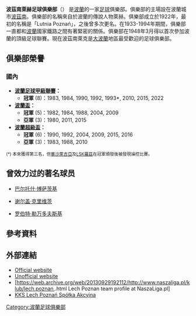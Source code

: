 {{unreferenced|time=2016-04-27T04:38:45+00:00}}
{{noteTA
|G1=足球
|T=zh-hans:波兹南莱赫足球俱乐部;zh-hk:列治普斯納足球會;zh-tw:波茲南萊赫足球俱樂部;
|1=zh-hans:波兹南莱赫;zh-hk:列治普斯納;zh-tw:波茲南萊赫;
}}
{{Football club infobox
| clubname   = 列治普斯納<br />''Lech Poznań''
| image      = [[File:KKS_Lech_Poznań.png|180px]]
| fullname   = 波茲南萊赫足球俱樂部<br /> KKS Lech Poznań
| nickname   = ''Kolejorz''
| founded    = 1922年3月19日 
| ground     = [[波茲南市立球場|波茲南市立球場]]
| city       = [[波蘭|波蘭]]，[[波茲南|波茲南]]
| capacity   = 45,830
| chairman   = Karol Klimczak
| manager    = Mariusz Rumak
| league     = [[波蘭足球甲級聯賽|波蘭足球甲級聯賽]]
| season     = 2021–22
| position   = 波蘭甲，第 1 位
|pattern_la1 =_whiteborder
|pattern_b1  =_lech1213h
|pattern_ra1 =_whiteborder
|pattern_sh1 =
|pattern_so1 =
|leftarm1    = 0069C4
|body1       = 0069C4
|rightarm1   = 0069C4
|shorts1     = FFFFFF
|socks1      = FFFFFF
| pattern_la2=_borderonwhite
| pattern_b2=_lech1213a
| pattern_ra2=_borderonwhite
| pattern_sh2=
| pattern_so2=
| leftarm2=034CAB
| body2=FFFFFF
| rightarm2=034CAB
| shorts2=034CAB
| socks2=034CAB
| pattern_la3=_whiteborder
| pattern_b3=_lech1213t
| pattern_ra3=_whiteborder
| pattern_sh3=
| pattern_so3=
| leftarm3=000000
| body3=000000
| rightarm3=000000
| shorts3=000000
| socks3=000000
}}

'''波茲南萊赫足球俱樂部'''（{{lang-pl|'''Lech Poznań'''}}） 是[[波蘭|波蘭]]的一家[[足球|足球]]俱樂部。俱樂部的主場設在波蘭城市[[波茲南|波茲南]]。俱樂部的名稱來自於波蘭的傳說人物萊赫。俱樂部成立於1922年，最初的名稱是「Lutnia Poznań」，之後曾多次更名。在1933-1994年期間，俱樂部一直都和[[波蘭|波蘭]]國家鐵路之間有著緊密的關係。俱樂部在1948年3月得以首次參加波蘭的頂級足球聯賽。現在波茲南萊克是[[大波蘭|大波蘭]]地區最受歡迎的足球俱樂部。

== 俱樂部榮譽 ==
=== 國內 ===
* '''[[波蘭足球甲級聯賽|波蘭足球甲級聯賽]]：'''
** '''冠軍''' (8)：1983, 1984, 1990, 1992, 1993*, 2010, 2015, 2022
* '''[[波蘭盃|波蘭盃]]：'''
** '''冠軍''' (5)：1982, 1984, 1988, 2004, 2009
** '''亞軍''' (3)：1980, 2011, 2015
* '''[[波蘭超級盃|波蘭超級盃]]：'''
** '''冠軍''' (6)：1990, 1992, 2004, 2009, 2015, 2016
** '''亞軍''' (3)：1983, 1988, 2010

<small>(*) 本來獲得第三名，但[[華沙萊吉亞|華沙萊吉亞]]及[[LSK羅茲|LSK羅茲]]在冠軍頒發後被發現操控比賽。</small>

==曾效力过的著名球员==

* {{flagicon|Poland}} [[巴尔托什·博萨茨基|巴尔托什·博萨茨基]]
* {{flagicon|Belarus}} [[谢尔盖·克里维茨|谢尔盖·克里维茨]]
* {{flagicon|Poland}} [[罗伯特·勒万多夫斯基|罗伯特·勒万多夫斯基]]

== 參考資料 ==
{{reflist}}

== 外部連結 ==
{{commons category|Lech Poznań}}
*[http://www.lechpoznan.pl Official website] {{Wayback|url=http://www.lechpoznan.pl/ |date=20090319083327 }} {{pl icon}}
*[http://www.lechpoznan.com/ Unofficial website] {{Wayback|url=http://www.lechpoznan.com/ |date=20210119111641 }} {{pl icon}}
*[https://web.archive.org/web/20130929192112/http://www.naszaliga.pl/klub/lech,poznan,.html Lech Poznan team profile at NaszaLiga.pl] {{pl icon}}
*[http://www.90minut.pl/skarb.php?id_klub=169&id_sezon=81 KKS Lech Poznań Spółka Akcyjna] {{Wayback|url=http://www.90minut.pl/skarb.php?id_klub=169&id_sezon=81 |date=20201022145953 }} {{pl icon}}

{{DEFAULTSORT:Lech Poznań}}
[[Category:波蘭足球俱樂部|Category:波蘭足球俱樂部]]